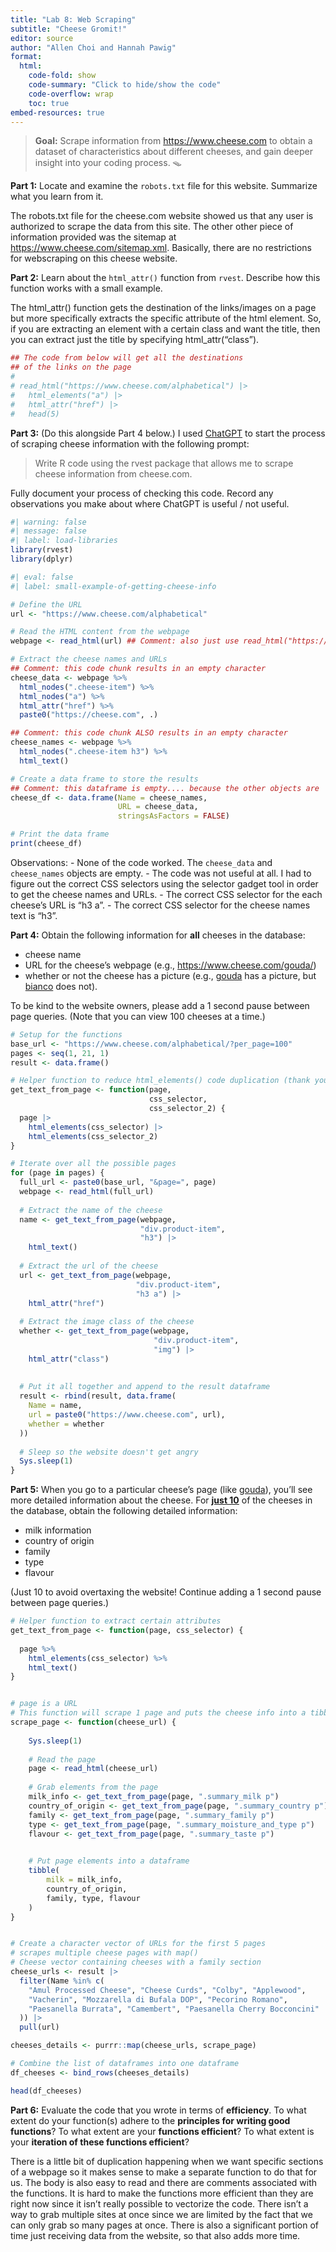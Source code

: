```yaml
---
title: "Lab 8: Web Scraping"
subtitle: "Cheese Gromit!"
editor: source
author: "Allen Choi and Hannah Pawig"
format:
  html:
    code-fold: show
    code-summary: "Click to hide/show the code"
    code-overflow: wrap
    toc: true
embed-resources: true
---
```


> **Goal:** Scrape information from <https://www.cheese.com> to obtain a dataset of characteristics about different cheeses, and gain deeper insight into your coding process. 🪤

**Part 1:** Locate and examine the `robots.txt` file for this website. Summarize what you learn from it.

The robots.txt file for the cheese.com website showed us that any user is authorized to scrape the data from this site. The other other piece of information provided was the sitemap at <https://www.cheese.com/sitemap.xml>. Basically, there are no restrictions for webscraping on this cheese website.

**Part 2:** Learn about the `html_attr()` function from `rvest`. Describe how this function works with a small example.

The html_attr() function gets the destination of the links/images on a page but more specifically extracts the specific attribute of the html element. So, if you are extracting an element with a certain class and want the title, then you can extract just the title by specifying html_attr("class").

```r
## The code from below will get all the destinations
## of the links on the page
#
# read_html("https://www.cheese.com/alphabetical") |>
#   html_elements("a") |>
#   html_attr("href") |>
#   head(5)
```

**Part 3:** (Do this alongside Part 4 below.) I used [ChatGPT](https://chat.openai.com/chat) to start the process of scraping cheese information with the following prompt:

> Write R code using the rvest package that allows me to scrape cheese information from cheese.com.

Fully document your process of checking this code. Record any observations you make about where ChatGPT is useful / not useful.

```r
#| warning: false
#| message: false
#| label: load-libraries
library(rvest)
library(dplyr)
```

```r
#| eval: false
#| label: small-example-of-getting-cheese-info

# Define the URL
url <- "https://www.cheese.com/alphabetical"

# Read the HTML content from the webpage
webpage <- read_html(url) ## Comment: also just use read_html("https://www.cheese.com/alphabetical/")

# Extract the cheese names and URLs
## Comment: this code chunk results in an empty character 
cheese_data <- webpage %>%
  html_nodes(".cheese-item") %>%
  html_nodes("a") %>%
  html_attr("href") %>%
  paste0("https://cheese.com", .)

## Comment: this code chunk ALSO results in an empty character 
cheese_names <- webpage %>%
  html_nodes(".cheese-item h3") %>%
  html_text()

# Create a data frame to store the results
## Comment: this dataframe is empty.... because the other objects are
cheese_df <- data.frame(Name = cheese_names,
                        URL = cheese_data,
                        stringsAsFactors = FALSE)

# Print the data frame
print(cheese_df)
```

Observations: - None of the code worked. The `cheese_data` and `cheese_names` objects are empty. - The code was not useful at all. I had to figure out the correct CSS selectors using the selector gadget tool in order to get the cheese names and URLs. - The correct CSS selector for the each cheese's URL is "h3 a". - The correct CSS selector for the cheese names text is "h3".

**Part 4:** Obtain the following information for **all** cheeses in the database:

-   cheese name
-   URL for the cheese's webpage (e.g., <https://www.cheese.com/gouda/>)
-   whether or not the cheese has a picture (e.g., [gouda](https://www.cheese.com/gouda/) has a picture, but [bianco](https://www.cheese.com/bianco/) does not).

To be kind to the website owners, please add a 1 second pause between page queries. (Note that you can view 100 cheeses at a time.)

```r
# Setup for the functions
base_url <- "https://www.cheese.com/alphabetical/?per_page=100"
pages <- seq(1, 21, 1)
result <- data.frame()

# Helper function to reduce html_elements() code duplication (thank you Dr. Theobold)
get_text_from_page <- function(page, 
                               css_selector,
                               css_selector_2) {
  page |> 
    html_elements(css_selector) |> 
    html_elements(css_selector_2)
}

# Iterate over all the possible pages
for (page in pages) {
  full_url <- paste0(base_url, "&page=", page)
  webpage <- read_html(full_url)
  
  # Extract the name of the cheese
  name <- get_text_from_page(webpage,
                             "div.product-item",
                             "h3") |> 
    html_text()
  
  # Extract the url of the cheese
  url <- get_text_from_page(webpage,
                            "div.product-item",
                            "h3 a") |> 
    html_attr("href")
  
  # Extract the image class of the cheese
  whether <- get_text_from_page(webpage,
                                "div.product-item",
                                "img") |> 
    html_attr("class")
  
  
  # Put it all together and append to the result dataframe
  result <- rbind(result, data.frame(
    Name = name,
    url = paste0("https://www.cheese.com", url),
    whether = whether
  ))
  
  # Sleep so the website doesn't get angry
  Sys.sleep(1)
}
```

**Part 5:** When you go to a particular cheese's page (like [gouda](https://www.cheese.com/gouda/)), you'll see more detailed information about the cheese. For [**just 10**]{.underline} of the cheeses in the database, obtain the following detailed information:

-   milk information
-   country of origin
-   family
-   type
-   flavour

(Just 10 to avoid overtaxing the website! Continue adding a 1 second pause between page queries.)

```r
# Helper function to extract certain attributes
get_text_from_page <- function(page, css_selector) {
    
  page %>%
    html_elements(css_selector) %>%
    html_text()
}


# page is a URL
# This function will scrape 1 page and puts the cheese info into a tibble
scrape_page <- function(cheese_url) {
    
    Sys.sleep(1)
    
    # Read the page
    page <- read_html(cheese_url)
    
    # Grab elements from the page
    milk_info <- get_text_from_page(page, ".summary_milk p")
    country_of_origin <- get_text_from_page(page, ".summary_country p")
    family <- get_text_from_page(page, ".summary_family p")
    type <- get_text_from_page(page, ".summary_moisture_and_type p")
    flavour <- get_text_from_page(page, ".summary_taste p")

    
    # Put page elements into a dataframe
    tibble(
        milk = milk_info,
        country_of_origin,
        family, type, flavour
    )
}


# Create a character vector of URLs for the first 5 pages
# scrapes multiple cheese pages with map()
# Cheese vector containing cheeses with a family section
cheese_urls <- result |> 
  filter(Name %in% c(
    "Amul Processed Cheese", "Cheese Curds", "Colby", "Applewood",
    "Vacherin", "Mozzarella di Bufala DOP", "Pecorino Romano",
    "Paesanella Burrata", "Camembert", "Paesanella Cherry Bocconcini"
  )) |> 
  pull(url) 

cheeses_details <- purrr::map(cheese_urls, scrape_page)

# Combine the list of dataframes into one dataframe
df_cheeses <- bind_rows(cheeses_details)

head(df_cheeses)

```

**Part 6:** Evaluate the code that you wrote in terms of **efficiency**. To what extent do your function(s) adhere to the **principles for writing good functions**? To what extent are your **functions efficient**? To what extent is your **iteration of these functions efficient**?

There is a little bit of duplication happening when we want specific sections of a webpage so it makes sense to make a separate function to do that for us. The body is also easy to read and there are comments associated with the functions. It is hard to make the functions more efficient than they are right now since it isn't really possible to vectorize the code. There isn't a way to grab multiple sites at once since we are limited by the fact that we can only grab so many pages at once. There is also a significant portion of time just receiving data from the website, so that also adds more time.
